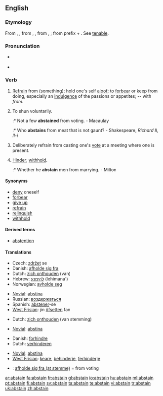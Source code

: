 ==English==

===Etymology===
From {{etyl|ang}} {{term|absteynen|lang=ang}}, {{term|abstenen|lang=ang}}, from {{etyl|fro}} {{term|astenir|lang=fro}}, {{term|abstenir|lang=fro}}, from {{etyl|la}} {{term|abstinere|lang=la}}, {{term|abstentum||keep or refrain from|lang=la}}; from prefix {{term|abs-|from|lang=la}} + {{term|tenere|hold|lang=la}}. See [[tenable]].

===Pronunciation===
* {{a|RP}} {{IPA|/əbˈsteɪn/}}
* {{rhymes|eɪn}}

===Verb===
{{en-verb}}

# {{intransitive}} [[refrain|Refrain]] from (something); hold one's self [[aloof]]; to [[forbear]] or keep from doing, especially an [[indulgence]] of the passions or appetites; -- with ''from''.
# {{intransitive}} To shun voluntarily.
#:* Not a few '''abstained''' from voting. - Macaulay
#:* Who '''abstains''' from meat that is not gaunt? - Shakespeare, ''Richard II, II-i''
# {{intransitive}} Deliberately refrain from casting one's [[vote]] at a meeting where one is present.
# {{transitive}} [[hinder|Hinder]]; [[withhold]].
#:* Whether he '''abstain''' men from marrying. - Milton

====Synonyms====
* [[deny]] oneself
* [[forbear]]
* [[give up]]
* [[refrain]]
* [[relinquish]]
* [[withhold]]

====Derived terms====
* [[abstention]]

====Translations====
{{trans-top|refrain from}}
* Czech: [[zdržet]] se
* Danish: [[afholde sig fra]]
* Dutch: [[zich onthouden]] (van)
* Hebrew: [[להימנע]] (lehimana')
* Norwegian: [[avholde seg]]
{{trans-mid}}
* [[Novial]]: [[abstina]]
* Russian: [[воздержаться]]
* Spanish: [[abstener]]-se
* [[West Frisian]]: jin [[ôfsetten]] fan
{{trans-bottom}}


* Dutch: [[zich onthouden]] (van stemming)
{{trans-mid}}
* [[Novial]]: [[abstina]]
{{trans-bottom}}

{{trans-top|hinder, withhold}}
* Danish: [[forhindre]]
* Dutch: [[verhinderen]]
{{trans-mid}}
* [[Novial]]: [[abstina]]
* [[West Frisian]]: [[keare]], [[behinderje]], [[ferhinderje]]
{{trans-bottom}}

{{checktrans}}
* {{ttbc|Danish}}: [[afholde sig fra (at stemme)]] = from voting

[[ar:abstain]]
[[fa:abstain]]
[[fr:abstain]]
[[gl:abstain]]
[[io:abstain]]
[[hu:abstain]]
[[ml:abstain]]
[[pt:abstain]]
[[fi:abstain]]
[[sv:abstain]]
[[ta:abstain]]
[[te:abstain]]
[[vi:abstain]]
[[tr:abstain]]
[[uk:abstain]]
[[zh:abstain]]
